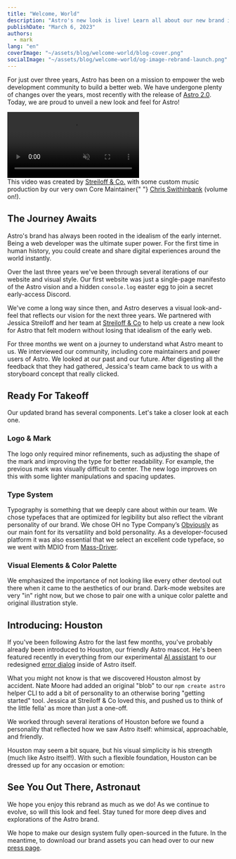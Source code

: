 ```yaml
---
title: "Welcome, World"
description: "Astro's new look is live! Learn all about our new brand including the design process, our new logo, typeface, color palette, and mascot."
publishDate: "March 6, 2023"
authors:
  - mark
lang: "en"
coverImage: "~/assets/blog/welcome-world/blog-cover.png"
socialImage: "~/assets/blog/welcome-world/og-image-rebrand-launch.png"
---
```



For just over three years, Astro has been on a mission to empower the web development community to build a better web. We have undergone plenty of changes over the years, most recently with the release of [Astro 2.0](/blog/astro-2). Today, we are proud to unveil a new look and feel for Astro!

<video autoplay controls loop muted playsinline>
	<source src="/assets/blog/launch-video.mp4" type="video/mp4" />
	Sorry, your browser doesn't support embedded videos.
</video>
<aside>
	This video was created by <a href="https://www.strelioff.com/">Streiloff &amp; Co.</a> with some
	custom music production by our very own Core Maintainer{" "}
	<a href="https://twitter.com/swithinbank">Chris Swithinbank</a> (volume on!).
</aside>

## The Journey Awaits

Astro's brand has always been rooted in the idealism of the early internet. Being a web developer was the ultimate super power. For the first time in human history, you could create and share digital experiences around the world instantly.

<BlogContentImage src={blogImageOne} alt="" />

Over the last three years we've been through several iterations of our website and visual style. Our first website was just a single-page manifesto of the Astro vision and a hidden `console.log` easter egg to join a secret early-access Discord.

We've come a long way since then, and Astro deserves a visual look-and-feel that reflects our vision for the next three years. We partnered with Jessica Streiloff and her team at [Streiloff & Co](https://www.strelioff.com/) to help us create a new look for Astro that felt modern without losing that idealism of the early web.

For three months we went on a journey to understand what Astro meant to us. We interviewed our community, including core maintainers and power users of Astro. We looked at our past and our future. After digesting all the feedback that they had gathered, Jessica's team came back to us with a storyboard concept that really clicked.

## Ready For Takeoff

Our updated brand has several components. Let's take a closer look at each one.

### Logo & Mark

The logo only required minor refinements, such as adjusting the shape of the mark and improving the type for better readability. For example, the previous mark was visually difficult to center. The new logo improves on this with some lighter manipulations and spacing updates.

<BlogContentImage src={blogImageThree} alt="" />

### Type System

Typography is something that we deeply care about within our team. We chose typefaces that are optimized for legibility but also reflect the vibrant personality of our brand. We chose OH no Type Company’s [Obviously](https://ohnotype.co/fonts/obviously) as our main font for its versatility and bold personality. As a developer-focused platform it was also essential that we select an excellent code typeface, so we went with MDIO from [Mass-Driver](https://www.mass-driver.com/).

<BlogContentImage src={blogImageFour} alt="" />

### Visual Elements & Color Palette

We emphasized the importance of not looking like every other devtool out there when it came to the aesthetics of our brand. Dark-mode websites are very "in" right now, but we chose to pair one with a unique color palette and original illustration style.

<BlogContentImage src={blogImageFive} alt="" />

## Introducing: Houston

If you've been following Astro for the last few months, you've probably already been introduced to Houston, our friendly Astro mascot. He's been featured recently in everything from our experimental [AI assistant](https://houston.astro.build/) to our redesigned [error dialog](https://twitter.com/matthewcp/status/1617959618285633536) inside of Astro itself.

What you might not know is that we discovered Houston almost by accident. Nate Moore had added an original "blob" to our `npm create astro` helper CLI to add a bit of personality to an otherwise boring "getting started" tool. Jessica at Streiloff & Co loved this, and pushed us to think of the little fella' as more than just a one-off.

We worked through several iterations of Houston before we found a personality that reflected how we saw Astro itself: whimsical, approachable, and friendly.

<BlogContentImage src={blogImageSix} alt="" />

Houston may seem a bit square, but his visual simplicity is his strength (much like Astro itself!). With such a flexible foundation, Houston can be dressed up for any occasion or emotion:

<BlogContentImage src={blogImageSeven} alt="" />

## See You Out There, Astronaut

We hope you enjoy this rebrand as much as we do! As we continue to evolve, so will this look and feel. Stay tuned for more deep dives and explorations of the Astro brand.

We hope to make our design system fully open-sourced in the future. In the meantime, to download our brand assets you can head over to our new [press page](https://astro.build/press/).
